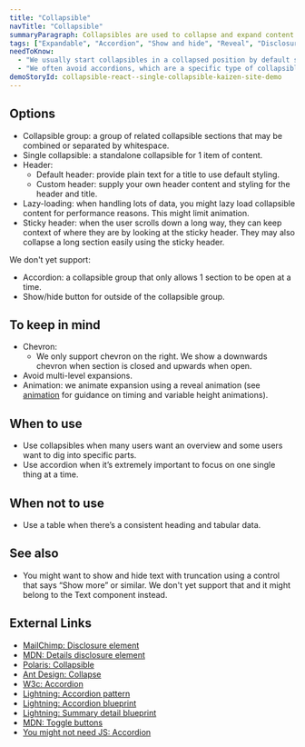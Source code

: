 ```yaml
---
title: "Collapsible"
navTitle: "Collapsible"
summaryParagraph: Collapsibles are used to collapse and expand content inline on a page. This lets users progressively disclose information as desired.
tags: ["Expandable", "Accordion", "Show and hide", "Reveal", "Disclosure"]
needToKnow:
  - "We usually start collapsibles in a collapsed position by default so that users can see what's available."
  - "We often avoid accordions, which are a specific type of collapsible that allows only 1 section open at a time and is often an annoying constraint on user interaction."
demoStoryId: collapsible-react--single-collapsible-kaizen-site-demo
---
```


## Options

* Collapsible group: a group of related collapsible sections that may be combined or separated by whitespace.
* Single collapsible: a standalone collapsible for 1 item of content.
* Header:
  * Default header: provide plain text for a title to use default styling.
  * Custom header: supply your own header content and styling for the header and title.
* Lazy-loading: when handling lots of data, you might lazy load collapsible content for performance reasons. This might limit animation.
* Sticky header: when the user scrolls down a long way, they can keep context of where they are by looking at the sticky header. They may also collapse a long section easily using the sticky header.

We don't yet support:

* Accordion: a collapsible group that only allows 1 section to be open at a time.
* Show/hide button for outside of the collapsible group.

## To keep in mind

* Chevron:
  * We only support chevron on the right. We show a downwards chevron when section is closed and upwards when open.
* Avoid multi-level expansions.
* Animation: we animate expansion using a reveal animation (see [animation](/guidelines/animation) for guidance on timing and variable height animations).

## When to use

* Use collapsibles when many users want an overview and some users want to dig into specific parts.
* Use accordion when it’s extremely important to focus on one single thing at a time.

## When not to use

* Use a table when there’s a consistent heading and tabular data.

## See also

* You might want to show and hide text with truncation using a control that says “Show more” or similar. We don't yet support that and it might belong to the Text component instead.

## External Links

* [MailChimp: Disclosure element](https://ux.mailchimp.com/patterns/forms#disclosure)
* [MDN: Details disclosure element](https://developer.mozilla.org/en-US/docs/Web/HTML/Element/details)
* [Polaris: Collapsible](https://polaris.shopify.com/components/behavior/collapsible#navigation)
* [Ant Design: Collapse](https://ant.design/components/collapse/)
* [W3c: Accordion](https://www.w3.org/TR/wai-aria-practices/examples/accordion/accordion.html)
* [Lightning: Accordion pattern](https://www.lightningdesignsystem.com/accessibility/patterns/accordion/)
* [Lightning: Accordion blueprint](https://www.lightningdesignsystem.com/components/accordion/)
* [Lightning: Summary detail blueprint](https://www.lightningdesignsystem.com/components/summary-detail/)
* [MDN: Toggle buttons](https://developer.mozilla.org/en-US/docs/Web/Accessibility/ARIA/Roles/button_role)
* [You might not need JS: Accordion](http://youmightnotneedjs.com/#accordion)

